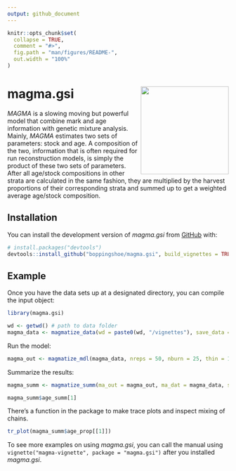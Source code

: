 ```yaml
---
output: github_document
---
```


<!-- README.md is generated from README.Rmd. Please edit that file -->

```r
knitr::opts_chunk$set(
  collapse = TRUE,
  comment = "#>",
  fig.path = "man/figures/README-",
  out.width = "100%"
)
```

# magma.gsi <img src="man/figures/logo.png" align="right" height="200" alt="" />

<!-- badges: start -->
<!-- badges: end -->

*MAGMA* is a slowing moving but powerful model that combine mark and age information with genetic mixture analysis. Mainly, *MAGMA* estimates two sets of parameters: stock and age. A composition of the two, information that is often required for run reconstruction models, is simply the product of these two sets of parameters. After all age/stock compositions in other strata are calculated in the same fashion, they are multiplied by the harvest proportions of their corresponding strata and summed up to get a weighted average age/stock composition.

## Installation

You can install the development version of *magma.gsi* from [GitHub](https://github.com/boppingshoe/magma.gsi) with:

``` r
# install.packages("devtools")
devtools::install_github("boppingshoe/magma.gsi", build_vignettes = TRUE)
```

## Example

Once you have the data sets up at a designated directory, you can compile the input object:

```r
library(magma.gsi)

wd <- getwd() # path to data folder
magma_data <- magmatize_data(wd = paste0(wd, "/vignettes"), save_data = FALSE)

```

Run the model:

```r
magma_out <- magmatize_mdl(magma_data, nreps = 50, nburn = 25, thin = 1, nchains = 3)

```

Summarize the results:

```r
magma_summ <- magmatize_summ(ma_out = magma_out, ma_dat = magma_data, summ_level = "district", type = "age")

magma_summ$age_summ[1]

```

There's a function in the package to make trace plots and inspect mixing of chains.

```r
tr_plot(magma_summ$age_prop[[1]])

```

To see more examples on using *magma.gsi*, you can call the manual using `vignette("magma-vignette", package = "magma.gsi")` after you installed *magma.gsi*.

